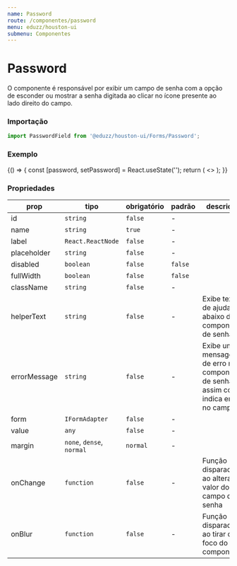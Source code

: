 ```yaml
---
name: Password
route: /componentes/password
menu: eduzz/houston-ui
submenu: Componentes
---
```




# Password

O componente é responsável por exibir um campo de senha com a opção de esconder ou mostrar a senha digitada ao clicar no ícone
presente ao lado direito do campo.

### Importação

```js
import PasswordField from '@eduzz/houston-ui/Forms/Password';
```

### Exemplo

<Playground>
  {() => {
    const [password, setPassword] = React.useState('');
    return (
      <>
        <PasswordField label='Senha' value={password} onChange={setPassword} />
        <PasswordField label='Senha' placeholder='Digite sua senha' value={password} onChange={setPassword} />
        <PasswordField label='Senha (Desabilitado)' disabled value='123123' />
        <PasswordField
          label='Senha'
          helperText='Um exemplo de texto de ajuda'
          value={password}
          onChange={setPassword}
        />
        <PasswordField label='Senha' errorMessage='Campo obrigatório' value={password} onChange={setPassword} />
      </>
    );
  }}
</Playground>

### Propriedades

| prop         | tipo                      | obrigatório | padrão  | descrição                                                                          |
| ------------ | ------------------------- | ----------- | ------- | ---------------------------------------------------------------------------------- |
| id           | `string`                  | `false`     | -       |                                                                                    |
| name         | `string`                  | `true`      | -       |                                                                                    |
| label        | `React.ReactNode`         | `false`     | -       |                                                                                    |
| placeholder  | `string`                  | `false`     | -       |                                                                                    |
| disabled     | `boolean`                 | `false`     | `false` |                                                                                    |
| fullWidth    | `boolean`                 | `false`     | `false` |                                                                                    |
| className    | `string`                  | `false`     | -       |                                                                                    |
| helperText   | `string`                  | `false`     | -       | Exibe texto de ajuda abaixo do componente de senha                                 |
| errorMessage | `string`                  | `false`     | -       | Exibe uma mensagem de erro no componente de senha, assim como indica erro no campo |
| form         | `IFormAdapter`            | `false`     | -       |                                                                                    |
| value        | `any`                     | `false`     | -       |                                                                                    |
| margin       | `none`, `dense`, `normal` | `normal`    | -       |                                                                                    |
| onChange     | `function`                | `false`     | -       | Função disparada ao alterar o valor do campo de senha                              |
| onBlur       | `function`                | `false`     | -       | Função disparada ao tirar o foco do componente                                     |
